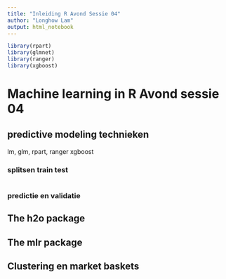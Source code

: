 ```yaml
---
title: "Inleiding R Avond Sessie 04"
author: "Longhow Lam"
output: html_notebook
---
```


```r
library(rpart)
library(glmnet)
library(ranger)
library(xgboost)
```


# Machine learning in R Avond sessie 04

## predictive modeling technieken

lm, glm, rpart, ranger xgboost

### splitsen  train test

```r

```

### predictie en validatie



## The h2o package



## The mlr package



## Clustering en market baskets
